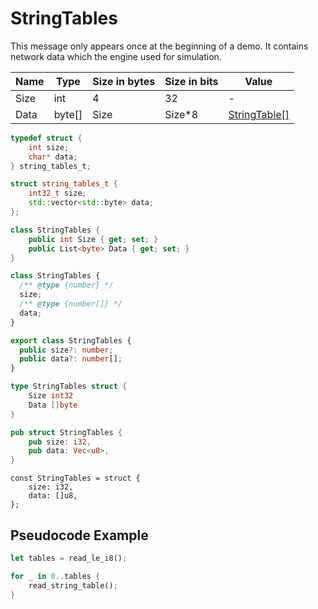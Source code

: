 # StringTables

This message only appears once at the beginning of a demo. It contains network data which the engine used for
simulation.

<!-- @dem-gen-begin:StringTables -->

<Tabs groupId="lang">
<TabItem value="overview" label="Overview">

| Name | Type | Size in bytes | Size in bits | Value |
| --- | --- | --- | --- | --- |
| Size | int | 4 | 32 | - |
| Data | byte[] | Size | Size\*8 | [StringTable[]](/classes/stringtable.mdx) |

</TabItem>
<TabItem value="c" label="C">

```c
typedef struct {
    int size;
    char* data;
} string_tables_t;
```

</TabItem>
<TabItem value="cpp" label="C++">

```cpp
struct string_tables_t {
    int32_t size;
    std::vector<std::byte> data;
};
```

</TabItem>
<TabItem value="csharp" label="C#">

```csharp
class StringTables {
    public int Size { get; set; }
    public List<byte> Data { get; set; }
}
```

</TabItem>
<TabItem value="js" label="JS">

```js
class StringTables {
  /** @type {number} */
  size;
  /** @type {number[]} */
  data;
}
```

</TabItem>
<TabItem value="ts" label="TS">

```ts
export class StringTables {
  public size?: number;
  public data?: number[];
}
```

</TabItem>
<TabItem value="go" label="Go">

```go
type StringTables struct {
	Size int32
	Data []byte
}
```

</TabItem>
<TabItem value="rust" label="Rust">

```rust
pub struct StringTables {
    pub size: i32,
    pub data: Vec<u8>,
}
```

</TabItem>
<TabItem value="zig" label="Zig">

```zig
const StringTables = struct {
    size: i32,
    data: []u8,
};
```

</TabItem>
</Tabs>

<!-- @dem-gen-end:StringTables -->

## Pseudocode Example

```rust
let tables = read_le_i8();

for _ in 0..tables {
    read_string_table();
}
```
